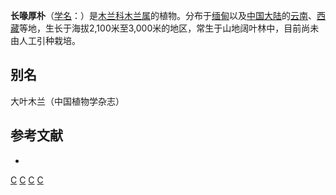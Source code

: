 {{Speciesbox 
| taxon = Magnolia rostrata
| authority = W. W. Smith
|synonyms = 
* ''Houpoea rostrata'' (W.W.Sm.) N.H.Xia & C.Y.Wu
}}

'''长喙厚朴'''（[[学名|学名]]：{{lang|la|''Magnolia rostrata''}}）是[[木兰科|木兰科]][[木兰属|木兰属]]的植物。分布于[[缅甸|缅甸]]以及[[中国大陆|中国大陆]]的[[云南|云南]]、[[西藏|西藏]]等地，生长于海拔2,100米至3,000米的地区，常生于山地阔叶林中，目前尚未由人工引种栽培。

== 别名 ==
大叶木兰（中国植物学杂志）

== 参考文献 ==
<div class="references-small">
* {{cite web| url =http://www.bioinfo.cn/db05/KmzwSpecies.php?action=view&id=12718| title =长喙厚朴| work =《中国高等植物数据库全库》| publisher =中国科学院微生物研究所| author =昆明植物研究所| accessdate =2009-02-24| deadurl =yes| archiveurl =https://web.archive.org/web/20160305034516/http://www.bioinfo.cn/db05/KmzwSpecies.php?action=view&id=12718| archivedate =2016-03-05}}
</div>
{{Taxonbar}}

[[Category:木兰属|C]]
[[Category:緬甸植物|C]]
[[Category:云南植物|C]]
[[Category:西藏植物|C]]